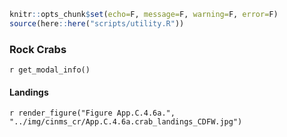 ```r
knitr::opts_chunk$set(echo=F, message=F, warning=F, error=F)
source(here::here("scripts/utility.R"))
```

### Rock Crabs {.tabset} 

`r get_modal_info()`

#### Landings 

`r render_figure("Figure App.C.4.6a.", "../img/cinms_cr/App.C.4.6a.crab_landings_CDFW.jpg")`

